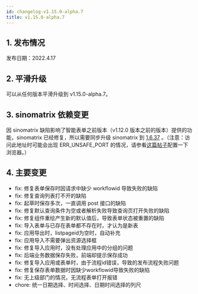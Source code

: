 ```yaml
---
id: changelog-v1.15.0-alpha.7
title: v1.15.0-alpha.7
---
```



## 1. 发布情况

发布日期：2022.4.17

<BundleList
  version="1.15.0-alpha.7"
  frontend="1.15.0-alpha.7"
  backend="1.15.0-alpha.7"
  font="1.13.0"
/>

## 2. 平滑升级

可以从任何版本平滑升级到 v1.15.0-alpha.7。

## 3. sinomatrix 依赖变更

因 sinomatrix 缺陷影响了智能表单之前版本（v1.12.0 版本之前的版本）提供的功能，sinomatrix 已经修复，所以需要同步升级 sinomatrix 到 [1.6.37](http://47.93.34.153:10080/sino-matrix/sino-matrix/blob/master/CHANGELOG.md) 。（注意：访问此地址时可能会出现 ERR_UNSAFE_PORT 的情况，请参看[这篇帖子](https://blog.csdn.net/kjcxmx/article/details/118122483)配置一下浏览器。）

## 4. 主要变更

- fix: 修复表单保存时因请求中缺少 workflowid 导致失败的缺陷
- fix: 修复查询列表打不开的缺陷
- fix: 起草时保存多次，一直调用 post 接口的缺陷
- fix: 修复默认查询条件为空或者解析失败导致查询页打开失败的缺陷
- fix: 修复组件重绘产生新的默认值后，导致表单状态被重置的缺陷
- fix: 导入表单与已存在表单都不存在时，才认为是新表
- fix: 应用导出时，listpageid为空时，自动补充
- fix: 应用导入不需要弹出资源选择框
- fix: 修复导入应用时，没有处理应用中的分组的问题
- fix: 后端业务数据保存失败，前端却提示保存成功
- fix: 修复导入应用或表单时，由于流程id错误，导致的发布流程失败问题
- fix: 修复保存表单数据时因缺少workflowid导致失败的缺陷
- fix: 无上级部门的情况，无流程表单打开报错
- chore: 统一日期选择、时间选择、日期时间选择的列尺
